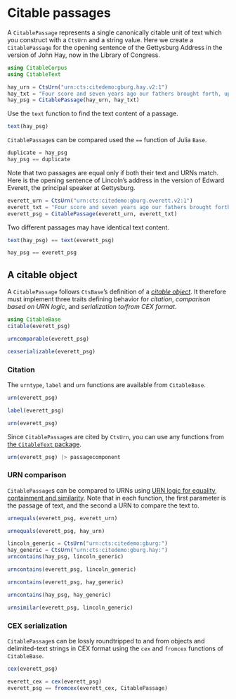 # Citable passages

A `CitablePassage` represents a single canonically citable unit of text which you construct with a `CtsUrn` and a string value.  Here we create a `CitablePassage` for the opening sentence of the Gettysburg Address in the version of John Hay, now in the Library of Congress.

```julia
using CitableCorpus
using CitableText

hay_urn = CtsUrn("urn:cts:citedemo:gburg.hay.v2:1")
hay_txt = "Four score and seven years ago our fathers brought forth, upon this continent, a new nation, conceived in Liberty, and dedicated to the proposition that all men are created equal."
hay_psg = CitablePassage(hay_urn, hay_txt)
```

Use the `text` function to find the text content of a passage.

```julia
text(hay_psg)
```



`CitablePassage`s can be compared used the `==` function of Julia `Base`.

```julia
duplicate = hay_psg
hay_psg == duplicate
```

Note that two passages are equal only if both their text and URNs match.  Here is the opening sentence of Lincoln's address in the version of Edward Everett, the principal speaker at Gettysburg.

```julia
everett_urn = CtsUrn("urn:cts:citedemo:gburg.everett.v2:1")
everett_txt = "Four score and seven years ago our fathers brought forth, upon this continent, a new nation, conceived in Liberty, and dedicated to the proposition that all men are created equal."
everett_psg = CitablePassage(everett_urn, everett_txt)
```

Two different passages may have identical text content.

```julia
text(hay_psg) == text(everett_psg)
```

```julia
hay_psg == everett_psg
```





## A citable object

A `CitablePassage` follows `CtsBase`'s definition of a [*citable object*](https://cite-architecture.github.io/CitableBase.jl/stable/citable/).   It therefore must implement three traits defining behavior for *citation*, *comparison based on URN logic*, and *serialization to/from CEX format*.


```julia
using CitableBase
citable(everett_psg)
```

```julia
urncomparable(everett_psg)
```

```julia
cexserializable(everett_psg)
```

### Citation

The `urntype`, `label` and `urn` functions are available from `CitableBase`.

```julia
urn(everett_psg)
```


```julia
label(everett_psg)
```


```julia
urn(everett_psg)
```


Since `CitablePassage`s are cited by `CtsUrn`, you can use any functions from [the `CitableText` package](https://cite-architecture.github.io/CitableText.jl/stable/guide/).

```julia
urn(everett_psg) |> passagecomponent
```

### URN comparison


`CitablePassage`s can be compared to URNs using [URN logic for equality, containment and similarity](https://cite-architecture.github.io/CitableBase.jl/stable/).   Note that in each function, the first parameter is the passage of text, and the second a URN to compare the text to.

```julia
urnequals(everett_psg, everett_urn)
```


```julia
urnequals(everett_psg, hay_urn)
```


```julia
lincoln_generic = CtsUrn("urn:cts:citedemo:gburg:")
hay_generic = CtsUrn("urn:cts:citedemo:gburg.hay:")
urncontains(hay_psg, lincoln_generic)
```

```julia
urncontains(everett_psg, lincoln_generic)
```

```julia
urncontains(everett_psg, hay_generic)
```

```julia
urncontains(hay_psg, hay_generic)
```

```julia
urnsimilar(everett_psg, lincoln_generic)
```




### CEX serialization

`CitablePassage`s can be lossly roundtripped to and from objects and delimited-text strings in CEX format using the `cex` and `fromcex` functions of `CitableBase`.


```julia
cex(everett_psg)
```



```julia
everett_cex = cex(everett_psg)
everett_psg == fromcex(everett_cex, CitablePassage)
```
